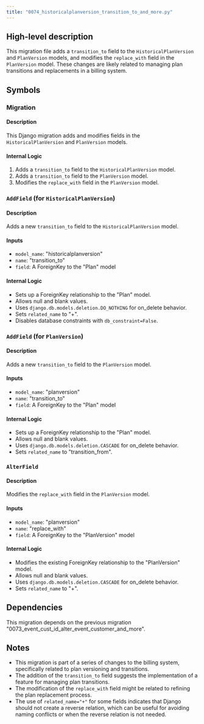 ```yaml
---
title: "0074_historicalplanversion_transition_to_and_more.py"
---
```


## High-level description
This migration file adds a `transition_to` field to the `HistoricalPlanVersion` and `PlanVersion` models, and modifies the `replace_with` field in the `PlanVersion` model. These changes are likely related to managing plan transitions and replacements in a billing system.

## Symbols

### Migration
#### Description
This Django migration adds and modifies fields in the `HistoricalPlanVersion` and `PlanVersion` models.

#### Internal Logic
1. Adds a `transition_to` field to the `HistoricalPlanVersion` model.
2. Adds a `transition_to` field to the `PlanVersion` model.
3. Modifies the `replace_with` field in the `PlanVersion` model.

### `AddField` (for `HistoricalPlanVersion`)
#### Description
Adds a new `transition_to` field to the `HistoricalPlanVersion` model.

#### Inputs
- `model_name`: "historicalplanversion"
- `name`: "transition_to"
- `field`: A ForeignKey to the "Plan" model

#### Internal Logic
- Sets up a ForeignKey relationship to the "Plan" model.
- Allows null and blank values.
- Uses `django.db.models.deletion.DO_NOTHING` for on_delete behavior.
- Sets `related_name` to "+".
- Disables database constraints with `db_constraint=False`.

### `AddField` (for `PlanVersion`)
#### Description
Adds a new `transition_to` field to the `PlanVersion` model.

#### Inputs
- `model_name`: "planversion"
- `name`: "transition_to"
- `field`: A ForeignKey to the "Plan" model

#### Internal Logic
- Sets up a ForeignKey relationship to the "Plan" model.
- Allows null and blank values.
- Uses `django.db.models.deletion.CASCADE` for on_delete behavior.
- Sets `related_name` to "transition_from".

### `AlterField`
#### Description
Modifies the `replace_with` field in the `PlanVersion` model.

#### Inputs
- `model_name`: "planversion"
- `name`: "replace_with"
- `field`: A ForeignKey to the "PlanVersion" model

#### Internal Logic
- Modifies the existing ForeignKey relationship to the "PlanVersion" model.
- Allows null and blank values.
- Uses `django.db.models.deletion.CASCADE` for on_delete behavior.
- Sets `related_name` to "+".

## Dependencies
This migration depends on the previous migration "0073_event_cust_id_alter_event_customer_and_more".

## Notes
- This migration is part of a series of changes to the billing system, specifically related to plan versioning and transitions.
- The addition of the `transition_to` field suggests the implementation of a feature for managing plan transitions.
- The modification of the `replace_with` field might be related to refining the plan replacement process.
- The use of `related_name="+"` for some fields indicates that Django should not create a reverse relation, which can be useful for avoiding naming conflicts or when the reverse relation is not needed.